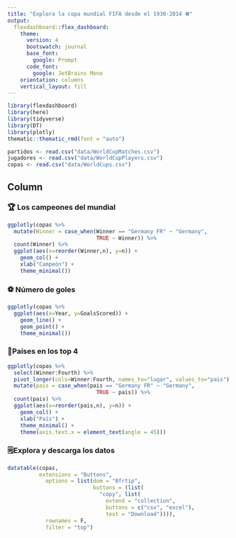 ```yaml
---
title: "Explora la copa mundial FIFA desde el 1930-2014 ⚽"
output: 
  flexdashboard::flex_dashboard:
    theme:
      version: 4
      bootswatch: journal
      base_font:
        google: Prompt
      code_font:
        google: JetBrains Mono
    orientation: columns
    vertical_layout: fill
---
```



```r
library(flexdashboard)
library(here)
library(tidyverse)
library(DT)
library(plotly)
thematic::thematic_rmd(font = "auto")

partidos <- read.csv("data/WorldCupMatches.csv")
jugadores <- read.csv("data/WorldCupPlayers.csv")
copas <- read.csv("data/WorldCups.csv")
```

Column {data-width=650 .tabset}
-----------------------------------------------------------------------

### 🏆 Los campeones del mundial

```r
ggplotly(copas %>% 
  mutate(Winner = case_when(Winner == "Germany FR" ~ "Germany",
                            TRUE ~ Winner)) %>% 
  count(Winner) %>% 
  ggplot(aes(x=reorder(Winner,n), y=n)) +
    geom_col() +
    xlab("Campeón") +
    theme_minimal()) 
```

### ⚽ Número de goles

```r
ggplotly(copas %>% 
  ggplot(aes(x=Year, y=GoalsScored)) +
    geom_line() +
    geom_point() +
    theme_minimal()) 
```

### 🏅Países en los top 4 

```r
ggplotly(copas %>% 
  select(Winner:Fourth) %>% 
  pivot_longer(cols=Winner:Fourth, names_to="lugar", values_to="pais") %>% 
  mutate(pais = case_when(pais == "Germany FR" ~ "Germany",
                            TRUE ~ pais)) %>% 
  count(pais) %>% 
  ggplot(aes(x=reorder(pais,n), y=n)) +
    geom_col() +
    xlab("País") +
    theme_minimal() +
    theme(axis.text.x = element_text(angle = 45)))
```

### 🗒️Explora y descarga los datos

```r
datatable(copas,
          extensions = "Buttons", 
            options = list(dom = "Bfrtip", 
                           buttons = (list(
                             "copy", list(
                               extend = "collection", 
                               buttons = c("csv", "excel"), 
                               text = "Download")))), 
            rownames = F, 
            filter = "top")
```
